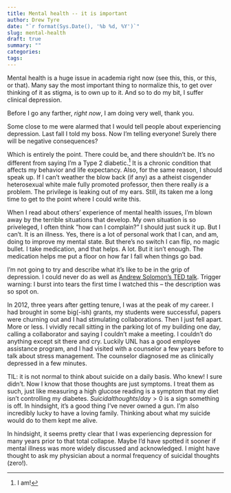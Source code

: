 ```yaml
---
title: Mental health -- it is important
author: Drew Tyre
date: "`r format(Sys.Date(), '%b %d, %Y')`"
slug: mental-health
draft: true
summary: ""
categories:
tags:
---
```


Mental health is a huge issue in academia right now (see this, this, or this, or that). 
Many say the most important thing to normalize this, to get over thinking of it as stigma, is to own up to it.
And so to do my bit, I suffer clinical depression. 

Before I go any farther, *right now*, I am doing very well, thank you.

Some close to me were alarmed that I would tell people about experiencing depression. 
Last fall I told my boss. 
Now I'm telling everyone! 
Surely there will be negative consequences?

Which is entirely the point. There could be, and there shouldn't be. It's no different from saying I'm a Type 2 diabetic.[^1] 
It is a chronic condition that affects my behavior and life expectancy. Also, for the same reason, I should speak up. 
If I can't weather the blow back (if any) as a atheist cisgender heterosexual white male fully promoted professor, then there really *is* a problem. The privilege is leaking out of my ears.
Still, its taken me a long time to get to the point where I could write this. 

[^1]: I am!

When I read about others' experience of mental health issues, I'm blown away by the terrible situations that develop. 
My own situation is so priveleged, I often think "how can I complain?" 
I should just suck it up. 
But I can't. It is an illness. 
Yes, there is a lot of personal work that I can, and am, doing to improve my mental state. 
But there's no switch I can flip, no magic bullet. 
I take medication, and that helps. A lot. But it isn't enough.
The medication helps me put a floor on how far I fall when things go bad. 

I'm not going to try and describe what it's like to be in the grip of depression. 
I could never do as well as [Andrew Solomon's TED talk](https://www.ted.com/talks/andrew_solomon_depression_the_secret_we_share?utm_campaign=tedspread--a&utm_medium=referral&utm_source=tedcomshare). 
Trigger warning: I burst into tears the first time I watched this -- the description was so spot on.  

In 2012, three years after getting tenure, I was at the peak of my career. 
I had brought in some big(-ish) grants, my students were successful, papers were churning out and I had stimulating collaborations. 
Then I just fell apart. More or less. 
I vividly recall sitting in the parking lot of my building one day, calling a collaborator and saying I couldn't make a meeting. 
I couldn't do anything except sit there and cry. 
Luckily UNL has a good employee assistance program, and I had visited with a counselor a few years before to talk about stress management. 
The counselor diagnosed me as clinically depressed in a few minutes. 

TIL: it is not normal to think about suicide on a daily basis. Who knew! I sure didn't. 
Now I know that those thoughts are just symptoms. 
I treat them as such, just like measuring a high glucose reading is a symptom that my diet isn't controlling my diabetes. 
$Suicidal thoughts / day > 0$ is a sign something is off.
In hindsight, it's a good thing I've never owned a gun.
I'm also incredibly lucky to have a loving family. 
Thinking about what my suicide would do to them kept me alive. 

In hindsight, it seems pretty clear that I was experiencing depression for many years prior to that total collapse. 
Maybe I'd have spotted it sooner if mental illness was more widely discussed and acknowledged.
I might have thought to ask my physician about a normal frequency of suicidal thoughts (zero!). 